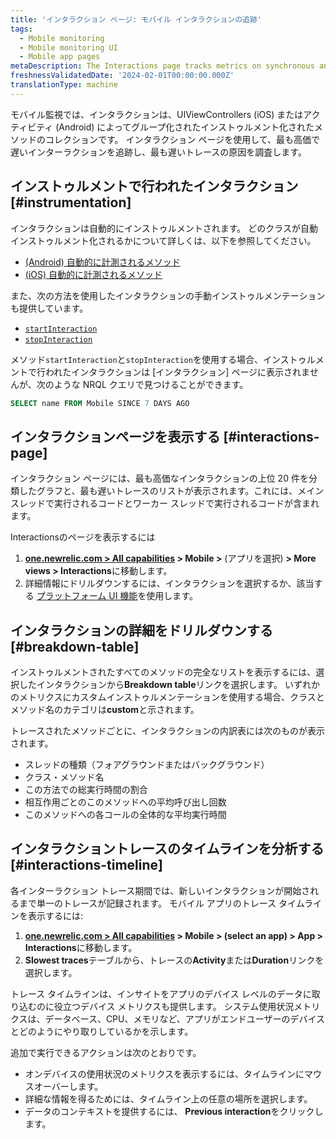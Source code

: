 ```yaml
---
title: 'インタラクション ページ: モバイル インタラクションの追跡'
tags:
  - Mobile monitoring
  - Mobile monitoring UI
  - Mobile app pages
metaDescription: The Interactions page tracks metrics on synchronous and asychronous code execution in mobile applications.
freshnessValidatedDate: '2024-02-01T00:00:00.000Z'
translationType: machine
---
```


モバイル監視では、インタラクションは、UIViewControllers (iOS) またはアクティビティ (Android) によってグループ化されたインストゥルメント化されたメソッドのコレクションです。 インタラクション ページを使用して、最も高価で遅いインターラクションを追跡し、最も遅いトレースの原因を調査します。

## インストゥルメントで行われたインタラクション [#instrumentation]

インタラクションは自動的にインストゥルメントされます。 どのクラスが自動インストゥルメント化されるかについて詳しくは、以下を参照してください。

* [(Android) 自動的に計測されるメソッド](/docs/mobile-monitoring/new-relic-mobile/mobile-sdk/mobile-sdk-api-guide/#method-list)
* [(iOS) 自動的に計測されるメソッド](/docs/mobile-monitoring/new-relic-mobile/mobile-sdk/mobile-sdk-api-guide/#method-list-ios)

また、次の方法を使用したインタラクションの手動インストゥルメンテーションも提供しています。

* [`startInteraction`](/docs/mobile-monitoring/new-relic-mobile/mobile-sdk/start-interaction/)
* [`stopInteraction`](/docs/mobile-monitoring/new-relic-mobile/mobile-sdk/stop-interaction/)

メソッド`startInteraction`と`stopInteraction`を使用する場合、インストゥルメントで行われたインタラクションは \[インタラクション] ページに表示されませんが、次のような NRQL クエリで見つけることができます。

```sql
SELECT name FROM Mobile SINCE 7 DAYS AGO
```

## インタラクションページを表示する [#interactions-page]

インタラクション ページには、最も高価なインタラクションの上位 20 件を分類したグラフと、最も遅いトレースのリストが表示されます。これには、メイン スレッドで実行されるコードとワーカー スレッドで実行されるコードが含まれます。

Interactionsのページを表示するには

1. <DNT>**[one.newrelic.com &gt; All capabilities](https://one.newrelic.com/all-capabilities) &gt; Mobile &gt;**</DNT> (アプリを選択) <DNT>**&gt; More views &gt; Interactions**</DNT>に移動します。
2. 詳細情報にドリルダウンするには、インタラクションを選択するか、該当する [プラットフォーム UI 機能](/docs/new-relic-solutions/new-relic-one/introduction-new-relic-platform)を使用します。

## インタラクションの詳細をドリルダウンする [#breakdown-table]

インストゥルメントされたすべてのメソッドの完全なリストを表示するには、選択したインタラクションから<DNT>**Breakdown table**</DNT>リンクを選択します。 いずれかのメトリクスにカスタムインストゥルメンテーションを使用する場合、クラスとメソッド名のカテゴリは<DNT>**custom**</DNT>と示されます。

トレースされたメソッドごとに、インタラクションの内訳表には次のものが表示されます。

* スレッドの種類（フォアグラウンドまたはバックグラウンド）
* クラス・メソッド名
* この方法での総実行時間の割合
* 相互作用ごとのこのメソッドへの平均呼び出し回数
* このメソッドへの各コールの全体的な平均実行時間

## インタラクショントレースのタイムラインを分析する [#interactions-timeline]

各インターラクション トレース期間では、新しいインタラクションが開始されるまで単一のトレースが記録されます。 モバイル アプリのトレース タイムラインを表示するには:

1. <DNT>**[one.newrelic.com &gt; All capabilities](https://one.newrelic.com/all-capabilities) &gt; Mobile &gt; (select an app) &gt; App &gt; Interactions**</DNT>に移動します。
2. <DNT>**Slowest traces**</DNT>テーブルから、トレースの<DNT>**Activity**</DNT>または<DNT>**Duration**</DNT>リンクを選択します。

トレース タイムラインは、インサイトをアプリのデバイス レベルのデータに取り込むのに役立つデバイス メトリクスも提供します。 システム使用状況メトリクスは、データベース、CPU、メモリなど、アプリがエンドユーザーのデバイスとどのようにやり取りしているかを示します。

追加で実行できるアクションは次のとおりです。

* オンデバイスの使用状況のメトリクスを表示するには、タイムラインにマウスオーバーします。
* 詳細な情報を得るためには、タイムライン上の任意の場所を選択します。
* データのコンテキストを提供するには、 <DNT>**Previous interaction**</DNT>をクリックします。